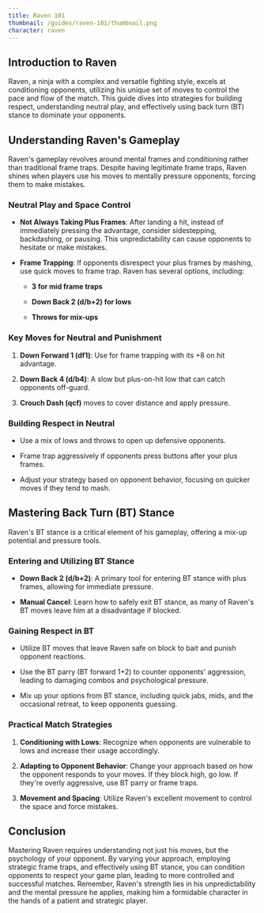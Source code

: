 ```yaml
---
title: Raven 101
thumbnail: /guides/raven-101/thumbnail.png
character: raven
---
```

## **Introduction to Raven**

Raven, a ninja with a complex and versatile fighting style, excels at conditioning opponents, utilizing his unique set of moves to control the pace and flow of the match. This guide dives into strategies for building respect, understanding neutral play, and effectively using back turn (BT) stance to dominate your opponents.

## **Understanding Raven's Gameplay**

Raven's gameplay revolves around mental frames and conditioning rather than traditional frame traps. Despite having legitimate frame traps, Raven shines when players use his moves to mentally pressure opponents, forcing them to make mistakes.

### **Neutral Play and Space Control**

* **Not Always Taking Plus Frames**: After landing a hit, instead of immediately pressing the advantage, consider sidestepping, backdashing, or pausing. This unpredictability can cause opponents to hesitate or make mistakes.

* **Frame Trapping**: If opponents disrespect your plus frames by mashing, use quick moves to frame trap. Raven has several options, including:

  * **3 for mid frame traps**

  * **Down Back 2 (d/b+2) for lows**

  * **Throws for mix-ups**

### **Key Moves for Neutral and Punishment**

1. **Down Forward 1 (df1)**: Use for frame trapping with its +8 on hit advantage.

2. **Down Back 4 (d/b4)**: A slow but plus-on-hit low that can catch opponents off-guard.

3. **Crouch Dash (qcf)** moves to cover distance and apply pressure.

### **Building Respect in Neutral**

* Use a mix of lows and throws to open up defensive opponents.

* Frame trap aggressively if opponents press buttons after your plus frames.

* Adjust your strategy based on opponent behavior, focusing on quicker moves if they tend to mash.

## **Mastering Back Turn (BT) Stance**

Raven's BT stance is a critical element of his gameplay, offering a mix-up potential and pressure tools.

### **Entering and Utilizing BT Stance**

* **Down Back 2 (d/b+2)**: A primary tool for entering BT stance with plus frames, allowing for immediate pressure.

* **Manual Cancel**: Learn how to safely exit BT stance, as many of Raven's BT moves leave him at a disadvantage if blocked.

### **Gaining Respect in BT**

* Utilize BT moves that leave Raven safe on block to bait and punish opponent reactions.

* Use the BT parry (BT forward 1+2) to counter opponents' aggression, leading to damaging combos and psychological pressure.

* Mix up your options from BT stance, including quick jabs, mids, and the occasional retreat, to keep opponents guessing.

### **Practical Match Strategies**

1. **Conditioning with Lows**: Recognize when opponents are vulnerable to lows and increase their usage accordingly.

2. **Adapting to Opponent Behavior**: Change your approach based on how the opponent responds to your moves. If they block high, go low. If they're overly aggressive, use BT parry or frame traps.

3. **Movement and Spacing**: Utilize Raven's excellent movement to control the space and force mistakes.

## **Conclusion**

Mastering Raven requires understanding not just his moves, but the psychology of your opponent. By varying your approach, employing strategic frame traps, and effectively using BT stance, you can condition opponents to respect your game plan, leading to more controlled and successful matches. Remember, Raven's strength lies in his unpredictability and the mental pressure he applies, making him a formidable character in the hands of a patient and strategic player.
